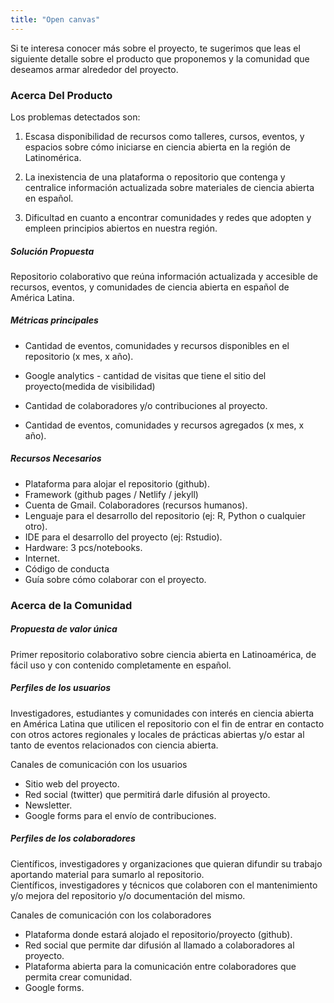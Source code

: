 ```yaml
---
title: "Open canvas"
---
```


Si te interesa conocer más sobre el proyecto, te sugerimos que leas el siguiente detalle sobre el producto que proponemos y la comunidad que deseamos armar alrededor del proyecto.

### Acerca Del Producto

Los problemas detectados son:

1.   Escasa disponibilidad de recursos como talleres, cursos, eventos, y espacios sobre cómo iniciarse en ciencia abierta en la región de Latinomérica.

2.  La inexistencia de una plataforma o repositorio que contenga y centralice información actualizada sobre materiales de ciencia abierta en español.

3.   Dificultad en cuanto a encontrar comunidades y redes que adopten y empleen principios abiertos en nuestra región.

##### **Solución Propuesta**

Repositorio colaborativo que reúna información actualizada y accesible de recursos, eventos, y comunidades de ciencia abierta en español de América Latina.

##### **Métricas principales**

-   Cantidad de eventos, comunidades y recursos disponibles en el repositorio (x mes, x año).

-   Google analytics - cantidad de visitas que tiene el sitio del proyecto(medida de visibilidad)

-   Cantidad de colaboradores y/o contribuciones al proyecto.

-   Cantidad de eventos, comunidades y recursos agregados (x mes, x año).

##### **Recursos Necesarios**

-   Plataforma para alojar el repositorio (github).
-   Framework (github pages / Netlify / jekyll)
-   Cuenta de Gmail. Colaboradores (recursos humanos).
-   Lenguaje para el desarrollo del repositorio (ej: R, Python o cualquier otro).
-   IDE para el desarrollo del proyecto (ej: Rstudio).
-   Hardware: 3 pcs/notebooks.
-   Internet.
-   Código de conducta
-   Guía sobre cómo colaborar con el proyecto.

### Acerca de la Comunidad

##### **Propuesta de valor única**

Primer repositorio colaborativo sobre ciencia abierta en Latinoamérica, de fácil uso y con contenido completamente en español.

##### **Perfiles de los usuarios**

Investigadores, estudiantes y comunidades con interés en ciencia abierta en América Latina que utilicen el repositorio con el fin de entrar en contacto con otros actores regionales y locales de prácticas abiertas y/o estar al tanto de eventos relacionados con ciencia abierta.

Canales de comunicación con los usuarios

-   Sitio web del proyecto.
-   Red social (twitter) que permitirá darle difusión al proyecto.
-   Newsletter.
-   Google forms para el envío de contribuciones.

##### **Perfiles de los colaboradores**

Científicos, investigadores y organizaciones que quieran difundir su trabajo aportando material para sumarlo al repositorio.\
Científicos, investigadores y técnicos que colaboren con el mantenimiento y/o mejora del repositorio y/o documentación del mismo.

Canales de comunicación con los colaboradores

-   Plataforma donde estará alojado el repositorio/proyecto (github).
-   Red social que permite dar difusión al llamado a colaboradores al proyecto.
-   Plataforma abierta para la comunicación entre colaboradores que permita crear comunidad.
-   Google forms.
